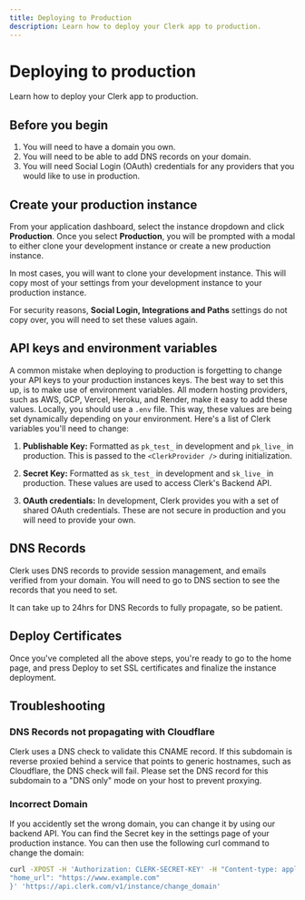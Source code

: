 ```yaml
---
title: Deploying to Production
description: Learn how to deploy your Clerk app to production.
---
```



# Deploying to production

Learn how to deploy your Clerk app to production.

## Before you begin
1. You will need to have a domain you own.
2. You will need to be able to add DNS records on your domain.
3. You will need Social Login (OAuth) credentials for any providers that you would like to use in production.

## Create your production instance

From your application dashboard, select the instance dropdown and click **Production**. Once you select **Production**, you will be prompted with a modal to either clone your development instance or create a new production instance.

<Images
width={1200}
height={675}
  src="/docs/images/production/production-modal.png"
  alt="Production Modal"
/>

In most cases, you will want to clone your development instance. This will copy most of your settings from your development instance to your production instance.

<Callout type="warning">For security reasons, **Social Login, Integrations and Paths** settings do not copy over, you will need to set these values again.</Callout>

## API keys and environment variables

A common mistake when deploying to production is forgetting to change your API keys to your production instances keys. The best way to set this up, is to make use of environment variables. All modern hosting providers, such as AWS, GCP, Vercel, Heroku, and Render, make it easy to add these values. Locally, you should use a `.env` file. This way, these values are being set dynamically depending on your environment. Here's a list of Clerk variables you'll need to change:

1. **Publishable Key:** Formatted as `pk_test_` in development and `pk_live_` in production. This is passed to the `<ClerkProvider />` during initialization.

2. **Secret Key:** Formatted as `sk_test_` in development and `sk_live_` in production. These values are used to access Clerk's Backend API.

3. **OAuth credentials:** In development, Clerk provides you with a set of shared OAuth credentials. These are not secure in production and you will need to provide your own.​

## DNS Records

Clerk uses DNS records to provide session management, and emails verified from your domain. You will need to go to DNS section to see the records that you need to set.

<Callout type="info">It can take up to 24hrs for DNS Records to fully propagate, so be patient.</Callout>

<Images
  width={1200}
  height={675}
  src="/docs/images/production/production-dns.png"
  alt="Production DNS Records"
/>

## Deploy Certificates
Once you've completed all the above steps, you're ready to go to the home page, and press Deploy to set SSL certificates and finalize the instance deployment.

<Images
  width={1200}
  height={675}
  src="/docs/images/production/production-certificate.png"
  alt="Production Certificate Records"
/>


## Troubleshooting

### DNS Records not propagating with Cloudflare

Clerk uses a DNS check to validate this CNAME record. If this subdomain is reverse proxied behind a service that points to generic hostnames, such as Cloudflare, the DNS check will fail. Please set the DNS record for this subdomain to a "DNS only" mode on your host to prevent proxying.

### Incorrect Domain

If you accidently set the wrong domain, you can change it by using our backend API. You can find the Secret key in the settings page of your production instance. You can then use the following curl command to change the domain:

```bash copy
curl -XPOST -H 'Authorization: CLERK-SECRET-KEY' -H "Content-type: application/json" -d '{
"home_url": "https://www.example.com"
}' 'https://api.clerk.com/v1/instance/change_domain'
```
